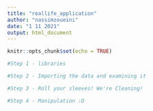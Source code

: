 ---
title: "reallife_application"
author: "nassimzoueini"
date: "1 11 2021"
output: html_document
---

```{r setup, include=FALSE}
knitr::opts_chunk$set(echo = TRUE)
```

```{r}
#Step 1 - libraries


```


```{r}
#Step 2 - Importing the data and examining it
```



```{r}
#Step 3 - Roll your sleeves! We're Cleaning!

```


```{r}
#Step 4 - Manipulation :D 

```

